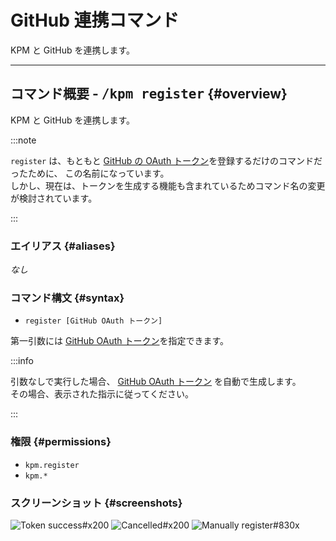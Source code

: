 
# GitHub 連携コマンド

KPM と GitHub を連携します。

---

## コマンド概要 - <kbd>/kpm register</kbd> {#overview}

KPM と GitHub を連携します。

:::note

`register` は、もともと [GitHub の OAuth トークン](/docs/expressions#github-oauth-token)を登録するだけのコマンドだったために、
この名前になっています。  
しかし、現在は、トークンを生成する機能も含まれているためコマンド名の変更が検討されています。

:::

<BelowDocument docId="use-kpm/getting-started/link-github" />

### エイリアス {#aliases}

_なし_

### コマンド構文 {#syntax}

- `register [GitHub OAuth トークン]`

第一引数には [GitHub OAuth トークン](/docs/expressions#github-oauth-token)を指定できます。

:::info

引数なしで実行した場合、 [GitHub OAuth トークン](/docs/expressions#github-oauth-token) を自動で生成します。  
その場合、表示された指示に従ってください。

:::

### 権限 {#permissions}

- `kpm.register`
- `kpm.*`

### スクリーンショット {#screenshots}

![Token success#x200](images/register/success.png)
![Cancelled#x200](images/register/cancel.png)
![Manually register#830x](images/register/manual-register.png)
